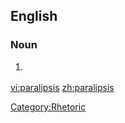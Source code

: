 ==English==

===Noun===
{{en-noun|paralipses}}

# {{linguistics}} {{alternative spelling of|paraleipsis}}

[[Category:Rhetoric]]

[[vi:paralipsis]]
[[zh:paralipsis]]